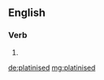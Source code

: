 ==English==

===Verb===
{{head|en}}

# {{en-past of|platinise}}

[[de:platinised]]
[[mg:platinised]]